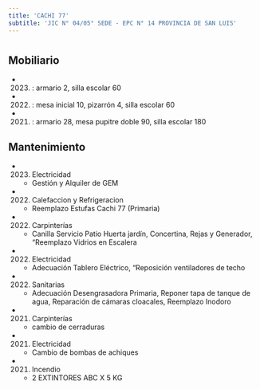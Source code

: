 ```yaml
---
title: 'CACHI 77'
subtitle: 'JIC N° 04/05° SEDE - EPC N° 14 PROVINCIA DE SAN LUIS'
---
```


#


## Mobiliario

*  (2023) : armario 2, silla escolar 60 

*  (2022) : mesa inicial 10, pizarrón 4, silla escolar 60 

*  (2021) : armario 28, mesa pupitre doble 90, silla escolar 180 





## Mantenimiento

*  (2023) Electricidad 
    + Gestión y Alquiler de GEM

*  (2022) Calefaccion y Refrigeracion 
    + Reemplazo Estufas Cachi 77 (Primaria)

*  (2022) Carpinterías 
    + Canilla Servicio Patio Huerta jardín, Concertina, Rejas y Generador, "Reemplazo Vidrios en Escalera

*  (2022) Electricidad 
    + Adecuación Tablero Eléctrico, "Reposición ventiladores de techo

*  (2022) Sanitarias 
    + Adecuación Desengrasadora Primaria, Reponer tapa de tanque de agua, Reparación de cámaras cloacales, Reemplazo Inodoro

*  (2021) Carpinterías 
    + cambio de cerraduras

*  (2021) Electricidad 
    + Cambio de bombas de achiques

*  (2021) Incendio 
    + 2 EXTINTORES ABC X 5 KG



